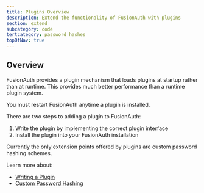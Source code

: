 ```yaml
---
title: Plugins Overview
description: Extend the functionality of FusionAuth with plugins
section: extend
subcategory: code
tertcategory: password hashes
topOfNav: true
---
```


## Overview

FusionAuth provides a plugin mechanism that loads plugins at startup rather than at runtime. This provides much better performance than a runtime plugin system. 

<Aside type="note">
You must restart FusionAuth anytime a plugin is installed.
</Aside>

There are two steps to adding a plugin to FusionAuth:

1. Write the plugin by implementing the correct plugin interface
2. Install the plugin into your FusionAuth installation

Currently the only extension points offered by plugins are custom password hashing schemes. 

Learn more about:

* [Writing a Plugin](writing-a-plugin)
* [Custom Password Hashing](custom-password-hashing)
